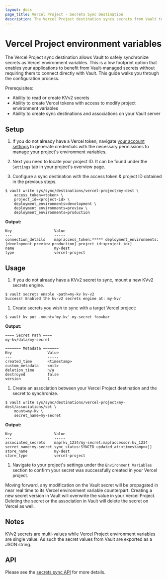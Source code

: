 ```yaml
---
layout: docs
page_title: Vercel Project - Secrets Sync Destination
description: The Vercel Project destination syncs secrets from Vault to Vercel.
---
```


# Vercel Project environment variables

The Vercel Project sync destination allows Vault to safely synchronize secrets as Vercel environment variables.
This is a low footprint option that enables your applications to benefit from Vault-managed secrets without requiring them
to connect directly with Vault. This guide walks you through the configuration process.

Prerequisites:
* Ability to read or create KVv2 secrets
* Ability to create Vercel tokens with access to modify project environment variables
* Ability to create sync destinations and associations on your Vault server

## Setup

1. If you do not already have a Vercel token, navigate [your account settings](https://vercel.com/account/tokens) to
   generate credentials with the necessary permissions to manage your project's environment variables.

1. Next you need to locate your project ID. It can be found under the `Settings` tab in your project's overview page.

1. Configure a sync destination with the access token & project ID obtained in the previous steps.

  ```shell-session
  $ vault write sys/sync/destinations/vercel-project/my-dest \
      access_token=<token> \
      project_id=<project-id> \
      deployment_environments=development \
      deployment_environments=preview \
      deployment_environments=production
  ```

  **Output:**

  <CodeBlockConfig hideClipboard>

  ```plaintext
  Key                   Value
  ---                   -----
  connection_details    map[access_token:***** deployment_environments:[development preview production] project_id:<project-id>]
  name                  my-dest
  type                  vercel-project
  ```

  </CodeBlockConfig>

## Usage

1. If you do not already have a KVv2 secret to sync, mount a new KVv2 secrets engine.

  ```shell-session
  $ vault secrets enable -path=my-kv kv-v2
  Success! Enabled the kv-v2 secrets engine at: my-kv/
  ```

  </CodeBlockConfig>

1. Create secrets you wish to sync with a target Vercel project:

  ```shell-session
  $ vault kv put -mount='my-kv' my-secret foo=bar
  ```

  **Output:**

  <CodeBlockConfig hideClipboard>

  ```text
  ==== Secret Path ====
  my-kv/data/my-secret

  ======= Metadata =======
  Key                Value
  ---                -----
  created_time       <timestamp>
  custom_metadata    <nil>
  deletion_time      n/a
  destroyed          false
  version            1
  ```

1. Create an association between your Vercel Project destination and the secret to synchronize.

  ```shell-session
  $ vault write sys/sync/destinations/vercel-project/my-dest/associations/set \
      mount=my-kv \
      secret_name=my-secret
  ```

  **Output:**

  <CodeBlockConfig hideClipboard>

  ```text
  Key                   Value
  ---                   -----
  associated_secrets    map[kv_1234/my-secret:map[accessor:kv_1234 secret_name:my-secret sync_status:SYNCED updated_at:<timestamp>>]]
  store_name            my-dest
  store_type            vercel-project
  ```

  </CodeBlockConfig>

1. Navigate to your project's settings under the `Environment Variables` section to confirm your secret was successfully
  created in your Vercel project.

Moving forward, any modification on the Vault secret will be propagated in near real time to its Vercel environment variable
counterpart. Creating a new secret version in Vault will overwrite the value in your Vercel Project. Deleting the secret
or the association in Vault will delete the secret on Vercel as well.

## Notes

KVv2 secrets are multi-values while Vercel Project environment variables are single value. As such the secret values
from Vault are exported as a JSON string.

## API

Please see the [secrets sync API](/vault/api-docs/system/secrets-sync) for more details.
